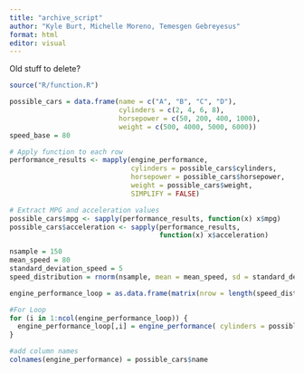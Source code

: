 ```yaml
---
title: "archive_script"
author: "Kyle Burt, Michelle Moreno, Temesgen Gebreyesus"
format: html
editor: visual
---
```


Old stuff to delete?

```r
source("R/function.R")

possible_cars = data.frame(name = c("A", "B", "C", "D"),
                           cylinders = c(2, 4, 6, 8),
                           horsepower = c(50, 200, 400, 1000),
                           weight = c(500, 4000, 5000, 6000))
speed_base = 80

# Apply function to each row
performance_results <- mapply(engine_performance, 
                              cylinders = possible_cars$cylinders, 
                              horsepower = possible_cars$horsepower, 
                              weight = possible_cars$weight, 
                              SIMPLIFY = FALSE)

# Extract MPG and acceleration values
possible_cars$mpg <- sapply(performance_results, function(x) x$mpg)
possible_cars$acceleration <- sapply(performance_results, 
                                     function(x) x$acceleration)
```

```r
nsample = 150
mean_speed = 80
standard_deviation_speed = 5
speed_distribution = rnorm(nsample, mean = mean_speed, sd = standard_deviation_speed)
```

```r
engine_performance_loop = as.data.frame(matrix(nrow = length(speed_distribution), ncol = nrow(possible_cars)))
```

```r
#For Loop
for (i in 1:ncol(engine_performance_loop)) {
  engine_performance_loop[,i] = engine_performance( cylinders = possible_cars$cylinders[i],horsepower = possible_cars$horsepower[i],weight = possible_cars$weight[i])
}
```

```r
#add column names
colnames(engine_performance) = possible_cars$name
```
